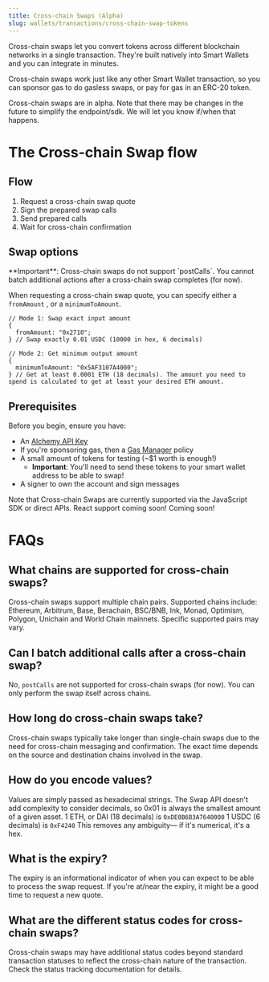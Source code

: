 ```yaml
---
title: Cross-chain Swaps (Alpha)
slug: wallets/transactions/cross-chain-swap-tokens
---
```


Cross-chain swaps let you convert tokens across different blockchain networks in a single transaction. They're built natively into Smart Wallets and you can integrate in minutes.

Cross-chain swaps work just like any other Smart Wallet transaction, so you can sponsor gas to do gasless swaps, or pay for gas in an ERC-20 token.

<Tip>
  Cross-chain swaps are in alpha. Note that there may be changes in the future
  to simplify the endpoint/sdk. We will let you know if/when that happens.
</Tip>

# The Cross-chain Swap flow

## **Flow**

1. Request a cross-chain swap quote
2. Sign the prepared swap calls
3. Send prepared calls
4. Wait for cross-chain confirmation

## **Swap options**

<Info>
  **Important**: Cross-chain swaps do not support `postCalls`. You cannot batch
  additional actions after a cross-chain swap completes (for now).
</Info>

When requesting a cross-chain swap quote, you can specify either a `fromAmount` , or a `minimumToAmount`.

```tsx
// Mode 1: Swap exact input amount
{
  fromAmount: "0x2710";
} // Swap exactly 0.01 USDC (10000 in hex, 6 decimals)

// Mode 2: Get minimum output amount
{
  minimumToAmount: "0x5AF3107A4000";
} // Get at least 0.0001 ETH (18 decimals). The amount you need to spend is calculated to get at least your desired ETH amount.
```

## Prerequisites

Before you begin, ensure you have:

- An [Alchemy API Key](https://dashboard.alchemy.com/apps)
- If you're sponsoring gas, then a [Gas Manager](https://dashboard.alchemy.com/gas-manager/policy/create) policy
- A small amount of tokens for testing (~$1 worth is enough!)
  - **Important**: You'll need to send these tokens to your smart wallet address to be able to swap!
- A signer to own the account and sign messages

<Info>
  Note that Cross-chain Swaps are currently supported via the JavaScript SDK or
  direct APIs. React support coming soon!
</Info>

<Tabs>
  <Tab title="APIs">
    <Markdown src="api.mdx" />
  </Tab>
  <Tab title="JavaScript">
    <Markdown src="client.mdx" />
  </Tab>
  <Tab title="React">Coming soon!</Tab>
</Tabs>

# FAQs

## What chains are supported for cross-chain swaps?

Cross-chain swaps support multiple chain pairs. Supported chains include: Ethereum, Arbitrum, Base, Berachain, BSC/BNB, Ink, Monad, Optimism, Polygon, Unichain and World Chain mainnets. Specific supported pairs may vary.

## Can I batch additional calls after a cross-chain swap?

No, `postCalls` are not supported for cross-chain swaps (for now). You can only perform the swap itself across chains.

## How long do cross-chain swaps take?

Cross-chain swaps typically take longer than single-chain swaps due to the need for cross-chain messaging and confirmation. The exact time depends on the source and destination chains involved in the swap.

## How do you encode values?

Values are simply passed as hexadecimal strings. The Swap API doesn't add complexity to consider decimals, so 0x01 is always the smallest amount of a given asset.
1 ETH, or DAI (18 decimals) is `0xDE0B6B3A7640000`
1 USDC (6 decimals) is `0xF4240`
This removes any ambiguity— if it's numerical, it's a hex.

## What is the expiry?

The expiry is an informational indicator of when you can expect to be able to process the swap request. If you're at/near the expiry, it might be a good time to request a new quote.

## What are the different status codes for cross-chain swaps?

Cross-chain swaps may have additional status codes beyond standard transaction statuses to reflect the cross-chain nature of the transaction. Check the status tracking documentation for details.
